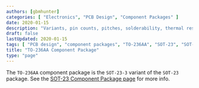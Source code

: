 ```yaml
---
authors: [gbmhunter]
categories: [ "Electronics", "PCB Design", "Component Packages" ]
date: 2020-01-15
description: "Variants, pin counts, pitches, solderability, thermal resistances, dimensions, land patterns, 3D models and more info for the TO-236AA component package."
draft: false
lastUpdated: 2020-01-15
tags: [ "PCB design", "component packages", "TO-236AA", "SOT-23", "SOT-23-3" ]
title: "TO-236AA Component Package"
type: "page"
---
```



The `TO-236AA` component package is the `SOT-23-3` variant of the `SOT-23` package. See the [SOT-23 Component Package page](/pcb-design/component-packages/sot-23-component-package) for more info.

